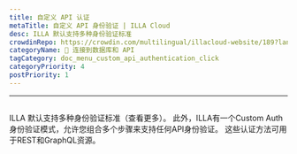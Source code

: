 ```yaml
---
title: 自定义 API 认证
metaTitle: 自定义 API 身份验证 | ILLA Cloud
desc: ILLA 默认支持多种身份验证标准
crowdinRepo: https://crowdin.com/multilingual/illacloud-website/189?languages=zhcn&filter=basic&value=0
categoryName: 📲 连接到数据库和 API
tagCategory: doc_menu_custom_api_authentication_click
categoryPriority: 4
postPriority: 1
---
```


* * *

## <h2 hidden>自定义 API 身份验证</h2>

ILLA 默认支持多种身份验证标准（查看更多）。 
此外，ILLA有一个Custom Auth身份验证模式，允许您组合多个步骤来支持任何API身份验证。 
这些认证方法可用于REST和GraphQL资源。
